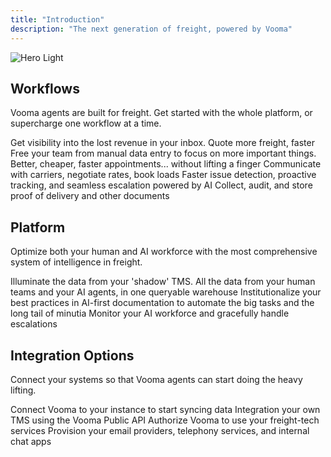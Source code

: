 ```yaml
---
title: "Introduction"
description: "The next generation of freight, powered by Vooma"
---
```


<img
  className="block dark:hidden"
  src="/images/hero-light.png"
  alt="Hero Light"
/>

## Workflows

Vooma agents are built for freight. Get started with the whole platform, or supercharge one workflow at a time.

<CardGroup cols={2}>
  <Card title="Quote" icon="dollar-sign" href="https://mintlify.com/docs/quickstart">
    Get visibility into the lost revenue in your inbox. Quote more freight, faster
  </Card>
  <Card title="Build" icon="inbox" href="https://mintlify.com/docs/development">
    Free your team from manual data entry to focus on more important things.
  </Card>
  <Card title="Schedule" icon="calendar">
    Better, cheaper, faster appointments... without lifting a finger
  </Card>
  <Card title="Cover" icon="truck">
    Communicate with carriers, negotiate rates, book loads
  </Card>
  <Card title="Track" icon="shoe-prints">
    Faster issue detection, proactive tracking, and seamless escalation powered by AI
  </Card>
  <Card title="Collect" icon="boxes-stacked">
    Collect, audit, and store proof of delivery and other documents
  </Card>
</CardGroup>

## Platform

Optimize both your human and AI workforce with the most comprehensive system of intelligence in freight.

<CardGroup cols={2}>
  <Card title="Insights" icon="arrow-trend-up">
    Illuminate the data from your 'shadow' TMS. All the data from your human teams and your AI agents, in one queryable warehouse
  </Card>
  <Card title="Standard Operating Procedures" icon="diagram-project">
    Institutionalize your best practices in AI-first documentation to automate the big tasks and the long tail of minutia
  </Card>
  <Card title="Command Tower" icon="tower-observation">
    Monitor your AI workforce and gracefully handle escalations
  </Card>
</CardGroup>

## Integration Options

Connect your systems so that Vooma agents can start doing the heavy lifting.

<CardGroup cols={2}>
  <Card title="Partnered TMS" icon="square-3" href="https://mintlify.com/docs/settings/global">
    Connect Vooma to your instance to start syncing data
  </Card>
  <Card title="Vooma Public API (Custom TMS)" icon="code" href="https://mintlify.com/docs/api-playground/openapi">
    Integration your own TMS using the Vooma Public API
  </Card>
  <Card title="Agent Toolkits" icon="screwdriver-wrench" href="https://mintlify.com/docs/content/components/accordions">
    Authorize Vooma to use your freight-tech services 
  </Card>
  <Card title="Communication Channels" icon="phone-plus">
    Provision your email providers, telephony services, and internal chat apps
  </Card>
</CardGroup>